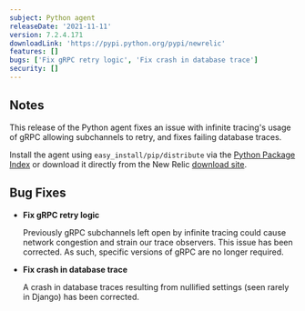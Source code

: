 ```yaml
---
subject: Python agent
releaseDate: '2021-11-11'
version: 7.2.4.171
downloadLink: 'https://pypi.python.org/pypi/newrelic'
features: []
bugs: ['Fix gRPC retry logic', 'Fix crash in database trace']
security: []
---
```


## Notes

This release of the Python agent fixes an issue with infinite tracing's usage of gRPC allowing subchannels to retry, and fixes failing database traces.

Install the agent using `easy_install/pip/distribute` via the [Python Package Index](https://pypi.python.org/pypi/newrelic) or download it directly from the New Relic [download site](https://download.newrelic.com/python_agent/release).

## Bug Fixes

* **Fix gRPC retry logic**

  Previously gRPC subchannels left open by infinite tracing could cause network congestion and strain our trace observers. This issue has been corrected. As such, specific versions of gRPC are no longer required.

* **Fix crash in database trace**

  A crash in database traces resulting from nullified settings (seen rarely in Django) has been corrected.
